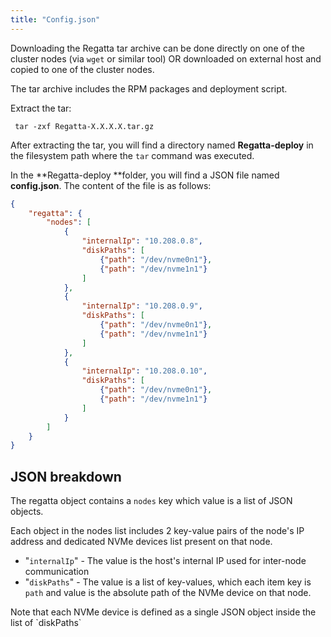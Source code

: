 ```yaml
---
title: "Config.json"
---
```


Downloading the Regatta tar archive can be done directly on one of the cluster nodes (via `wget` or similar tool) OR downloaded on external host and copied to one of the cluster nodes. 

The tar archive includes the RPM packages and deployment script.

Extract the tar: 

```shellscript
 tar -zxf Regatta-X.X.X.X.tar.gz
```

After extracting the tar, you will find a directory named **Regatta-deploy** in the filesystem path where the `tar` command was executed.

In the **Regatta-deploy **folder, you will find a JSON file named **config.json**. The content of the file is as follows:

```json expandable
{
	"regatta": {
		"nodes": [
			{
				"internalIp": "10.208.0.8",
				"diskPaths": [
					{"path": "/dev/nvme0n1"},
					{"path": "/dev/nvme1n1"}
      			]
  			},
			{
				"internalIp": "10.208.0.9",
				"diskPaths": [
					{"path": "/dev/nvme0n1"},
					{"path": "/dev/nvme1n1"}
				]
			},
			{
				"internalIp": "10.208.0.10",
				"diskPaths": [
					{"path": "/dev/nvme0n1"},
					{"path": "/dev/nvme1n1"}
				]
			}
		]
	}
}
```

## JSON breakdown

The regatta object contains a `nodes` key which value is a list of JSON objects.

Each object in the nodes list includes 2 key-value pairs of the node's IP address and dedicated NVMe devices list present on that node.

- "`internalIp`" - The value is the host's internal IP used for inter-node communication
- "`diskPaths`" - The value is a list of key-values, which each item key is `path` and value is the absolute path of the NVMe device on that node.

<Note>
  Note that each NVMe device is defined as a single JSON object inside the list of `diskPaths`
</Note>